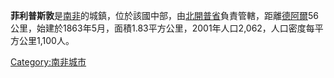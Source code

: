 '''菲利普斯敦'''是[[南非|南非]]的城鎮，位於該國中部，由[[北開普省|北開普省]]負責管轄，距離[[德阿爾|德阿爾]]56公里，始建於1863年5月，面積1.83平方公里，2001年人口2,062，人口密度每平方公里1,100人。

{{SouthAfrica-geo-stub}}
[[Category:南非城市|Category:南非城市]]
